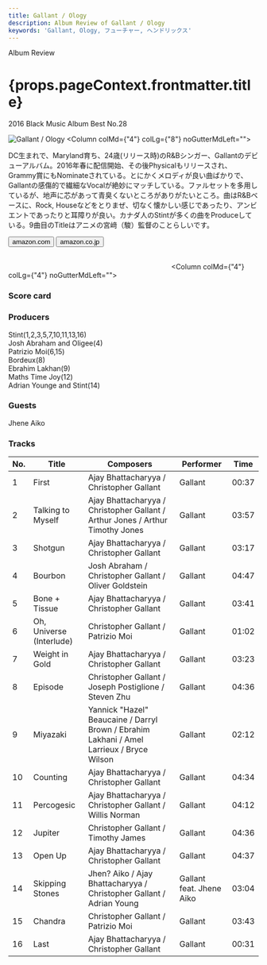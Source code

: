 ```yaml
---
title: Gallant / Ology
description: Album Review of Gallant / Ology
keywords: 'Gallant, Ology, フューチャー, ヘンドリックス'
---
```




<p className="largeP">Album Review</p>
<h1 className="h1--no--margin">{props.pageContext.frontmatter.title}</h1>
<p className="largeP"><Link to="/best50/2016/">2016 Black Music Album Best No.28</Link></p>

<Row  className="image-card-group">
	<Column colMd={"3"} colLg={"4"} noGutterMdLeft="">
       <ImageCard>

![Gallant / Ology](../../images/cd/gallant1L.jpg) 
</ImageCard>
	</Column>
	<Column colMd={"4"} colLg={"8"} noGutterMdLeft="">
	<p>
	DC生まれで、Maryland育ち、24歳(リリース時)のR&Bシンガー、Gallantのデビューアルバム。2016年春に配信開始、その後Physicalもリリースされ、Grammy賞にもNominateされている。とにかくメロディが良い曲ばかりで、Gallantの感傷的で繊細なVocalが絶妙にマッチしている。ファルセットを多用しているが、地声に芯があって青臭くないところがありがたいところ。曲はR&Bベースに、Rock, Houseなどをとりまぜ、切なく懐かしい感じであったり、アンビエントであったりと耳障りが良い。カナダ人のStintが多くの曲をProduceしている。9曲目のTitleはアニメの宮﨑（駿）監督のことらしいです。
	</p>
	<div>
	  <Button href="https://amzn.to/30QeWr8" kind="primary" size="small" renderIcon={ArrowUpRight24}>
      amazon.com
    </Button>
    <Button href="https://amzn.to/33RWj8b" kind="secondary" size="small" renderIcon={ArrowUpRight24}>
      amazon.co.jp
    </Button>
	</div>
	<a href="https://geo.music.apple.com/jp/album/ology/1109106508?mt=1&app=music&ls=1&at=11lcug" style="display:inline-block;overflow:hidden;background:url(https://linkmaker.itunes.apple.com/ja-jp/lockup.svg?releaseDate=2016-04-06&kind=album&bubble=apple_music&style=mono-black) no-repeat;width:180px;height:45px;"></a>
	<a href="https://geo.music.apple.com/jp/album/ology/1109106508?app=itunes&at=11lcug" style="display:inline-block;overflow:hidden;background:url(https://linkmaker.itunes.apple.com/ja-jp/badge-lrg.svg?releaseDate=2016-04-06&kind=album&bubble=itunes_music) no-repeat;width:140px;height:45px;"></a>
	</Column>
</Row>
<Row >
	<Column colMd={"4"} colLg={"4"} noGutterMdLeft="">
<div>
    <h3>Score card</h3>
	<SliderJS1 value="5" />
    <SliderJS2 value="2" />
	<SliderJS3 value="2" />
    <SliderJS4 value="9" />
</div>
</Column>
<Column colMd={"8"} colLg={"8"} noGutterMdLeft="">
<div>
<h3>Producers</h3>
<p>
Stint(1,2,3,5,7,10,11,13,16)
<br/>Josh Abraham and Oligee(4)
<br/>Patrizio Moi(6,15)
<br/>Bordeux(8)
<br/>Ebrahim Lakhan(9)
<br/>Maths Time Joy(12)
<br/>Adrian Younge and Stint(14)
</p>
<h3>Guests</h3>
<p>
Jhene Aiko
</p>
</div>
</Column>
</Row>

<h3>Tracks</h3>

| No. |	 Title                   |	 Composers                                                                               |	 Performer              | Time	|
| --- |	------------------------ | ----------------------------------------------------------------------------------------- | ------------------------ | ----- |
| 1	  |	First                    | Ajay Bhattacharyya / Christopher Gallant                                                  | Gallant                 	| 00:37	|
| 2	  |	Talking to Myself        | Ajay Bhattacharyya / Christopher Gallant / Arthur Jones / Arthur Timothy Jones            | Gallant                 	| 03:57	|
| 3	  |	Shotgun                  | Ajay Bhattacharyya / Christopher Gallant                                                  | Gallant                 	| 03:17	|
| 4	  |	Bourbon                  | Josh Abraham / Christopher Gallant / Oliver Goldstein                                     | Gallant                 	| 04:47	|
| 5	  |	Bone + Tissue            | Ajay Bhattacharyya / Christopher Gallant                                                  | Gallant                 	| 03:41	|
| 6	  |	Oh, Universe (Interlude) | Christopher Gallant / Patrizio Moi                                                        | Gallant                 	| 01:02	|
| 7	  |	Weight in Gold           | Ajay Bhattacharyya / Christopher Gallant                                                  | Gallant                 	| 03:23	|
| 8	  |	Episode                  | Christopher Gallant / Joseph Postiglione / Steven Zhu                                     | Gallant                 	| 04:36	|
| 9	  |	Miyazaki                 | Yannick "Hazel" Beaucaine / Darryl Brown / Ebrahim Lakhani / Amel Larrieux / Bryce Wilson | Gallant                 	| 02:12	|
| 10  |	Counting                 | Ajay Bhattacharyya / Christopher Gallant                                                  | Gallant                 	| 04:34	|
| 11  |	Percogesic               | Ajay Bhattacharyya / Christopher Gallant / Willis Norman                                  | Gallant                 	| 04:12	|
| 12  |	Jupiter                  | Christopher Gallant / Timothy James                                                       | Gallant                 	| 04:36	|
| 13  |	Open Up                  | Ajay Bhattacharyya / Christopher Gallant                                                  | Gallant                 	| 04:37	|
| 14  |	Skipping Stones          | Jhen? Aiko / Ajay Bhattacharyya / Christopher Gallant / Adrian Young                      | Gallant feat. Jhene Aiko	| 03:04	|
| 15  |	Chandra                  | Christopher Gallant / Patrizio Moi                                                        | Gallant                 	| 03:43	|
| 16  |	Last                     | Ajay Bhattacharyya / Christopher Gallant                                                  | Gallant                 	| 00:31	|
